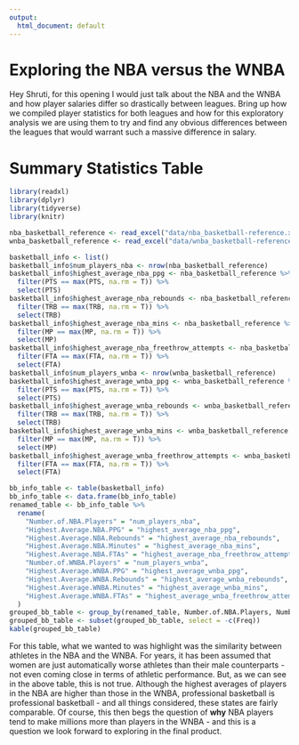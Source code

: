 ```yaml
---
output:
  html_document: default
---
```

# Exploring the NBA versus the WNBA
Hey Shruti, for this opening I would just talk about the NBA and the WNBA and how player salaries differ so drastically between leagues. Bring up how we compiled player statistics for both leagues and how for this exploratory analysis we are using them to try and find any obvious differences between the leagues that would warrant such a massive difference in salary. 


# Summary Statistics Table
```r
library(readxl)
library(dplyr)
library(tidyverse)
library(knitr)
```

```r
nba_basketball_reference <- read_excel("data/nba_basketball-reference.xlsx")
wnba_basketball_reference <- read_excel("data/wnba_basketball-reference.xlsx")

basketball_info <- list()
basketball_info$num_players_nba <- nrow(nba_basketball_reference)
basketball_info$highest_average_nba_ppg <- nba_basketball_reference %>%
  filter(PTS == max(PTS, na.rm = T)) %>%
  select(PTS)
basketball_info$highest_average_nba_rebounds <- nba_basketball_reference %>%
  filter(TRB == max(TRB, na.rm = T)) %>%
  select(TRB)
basketball_info$highest_average_nba_mins <- nba_basketball_reference %>%
  filter(MP == max(MP, na.rm = T)) %>%
  select(MP)
basketball_info$highest_average_nba_freethrow_attempts <- nba_basketball_reference %>%
  filter(FTA == max(FTA, na.rm = T)) %>%
  select(FTA)
basketball_info$num_players_wnba <- nrow(wnba_basketball_reference)
basketball_info$highest_average_wnba_ppg <- wnba_basketball_reference %>%
  filter(PTS == max(PTS, na.rm = T)) %>%
  select(PTS)
basketball_info$highest_average_wnba_rebounds <- wnba_basketball_reference %>%
  filter(TRB == max(TRB, na.rm = T)) %>%
  select(TRB)
basketball_info$highest_average_wnba_mins <- wnba_basketball_reference %>%
  filter(MP == max(MP, na.rm = T)) %>%
  select(MP)
basketball_info$highest_average_wnba_freethrow_attempts <- wnba_basketball_reference %>%
  filter(FTA == max(FTA, na.rm = T)) %>%
  select(FTA)

bb_info_table <- table(basketball_info)
bb_info_table <- data.frame(bb_info_table)
renamed_table <- bb_info_table %>%
  rename(
    "Number.of.NBA.Players" = "num_players_nba",
    "Highest.Average.NBA.PPG" = "highest_average_nba_ppg",
    "Highest.Average.NBA.Rebounds" = "highest_average_nba_rebounds",
    "Highest.Average.NBA.Minutes" = "highest_average_nba_mins",
    "Highest.Average.NBA.FTAs" = "highest_average_nba_freethrow_attempts",
    "Number.of.WNBA.Players" = "num_players_wnba",
    "Highest.Average.WNBA.PPG" = "highest_average_wnba_ppg",
    "Highest.Average.WNBA.Rebounds" = "highest_average_wnba_rebounds",
    "Highest.Average.WNBA.Minutes" = "highest_average_wnba_mins",
    "Highest.Average.WNBA.FTAs" = "highest_average_wnba_freethrow_attempts",
  )
grouped_bb_table <- group_by(renamed_table, Number.of.NBA.Players, Number.of.WNBA.Players)
grouped_bb_table <- subset(grouped_bb_table, select = -c(Freq))
kable(grouped_bb_table)
```
For this table, what we wanted to was highlight was the similarity between athletes in the NBA and the WNBA. For years, it has been assumed that women are just automatically worse athletes than their male counterparts - not even coming close in terms of athletic performance. But, as we can see in the above table, this is not true. Although the highest averages of players in the NBA are higher than those in the WNBA, professional basketball is professional basketball - and all things considered, these states are fairly comparable. Of course, this then begs the question of **why** NBA players tend to make millions more than players in the WNBA - and this is a question we look forward to exploring in the final product. 
